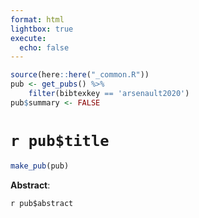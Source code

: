 ```yaml
---
format: html
lightbox: true
execute:
  echo: false
---
```


```r
source(here::here("_common.R"))
pub <- get_pubs() %>% 
    filter(bibtexkey == 'arsenault2020')
pub$summary <- FALSE
```

# `r pub$title` 

```r
make_pub(pub)
```

**Abstract**:

`r pub$abstract`


